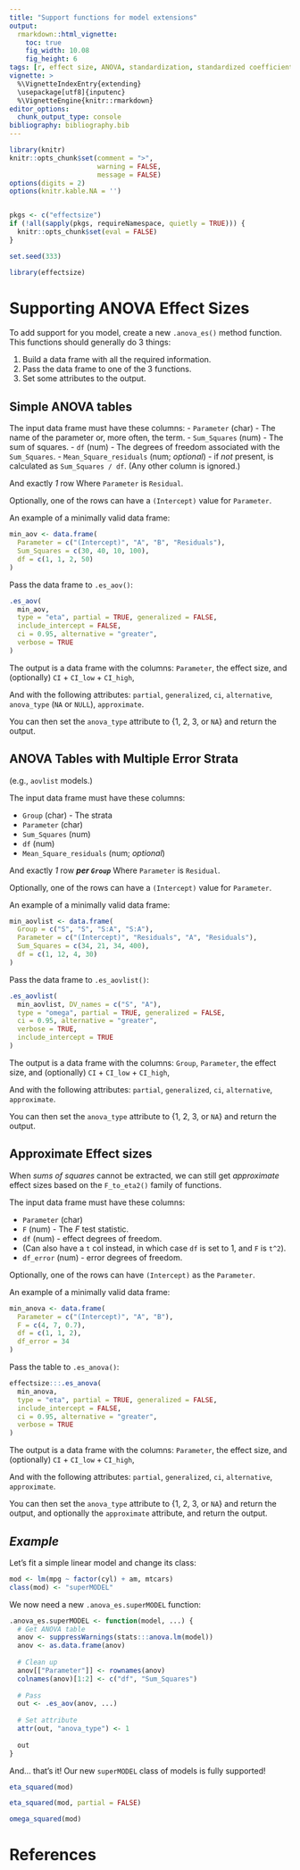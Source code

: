 ```yaml
---
title: "Support functions for model extensions"
output: 
  rmarkdown::html_vignette:
    toc: true
    fig_width: 10.08
    fig_height: 6
tags: [r, effect size, ANOVA, standardization, standardized coefficients]
vignette: >
  %\VignetteIndexEntry{extending}
  \usepackage[utf8]{inputenc}
  %\VignetteEngine{knitr::rmarkdown}
editor_options: 
  chunk_output_type: console
bibliography: bibliography.bib
---
```


```r
library(knitr)
knitr::opts_chunk$set(comment = ">",
                      warning = FALSE,
                      message = FALSE)
options(digits = 2)
options(knitr.kable.NA = '')


pkgs <- c("effectsize")
if (!all(sapply(pkgs, requireNamespace, quietly = TRUE))) {
  knitr::opts_chunk$set(eval = FALSE)
}

set.seed(333)
```

```r
library(effectsize)
```

# Supporting ANOVA Effect Sizes

To add support for you model, create a new `.anova_es()` method function. This functions should generally do 3 things:

1. Build a data frame with all the required information.
2. Pass the data frame to one of the 3 functions.
3. Set some attributes to the output.

## Simple ANOVA tables

The input data frame must have these columns:
- `Parameter` (char) - The name of the parameter or, more often, the term.
- `Sum_Squares` (num) - The sum of squares.
- `df` (num) - The degrees of freedom associated with the `Sum_Squares`.
- `Mean_Square_residuals` (num; *optional*) - if *not* present, is calculated as `Sum_Squares / df`.
(Any other column is ignored.)

And exactly *1* row Where `Parameter` is `Residual`.

Optionally, one of the rows can have a `(Intercept)` value for `Parameter`.

An example of a minimally valid data frame:

```r
min_aov <- data.frame(
  Parameter = c("(Intercept)", "A", "B", "Residuals"),
  Sum_Squares = c(30, 40, 10, 100),
  df = c(1, 1, 2, 50)
)
```

Pass the data frame to `.es_aov()`:

```r
.es_aov(
  min_aov,
  type = "eta", partial = TRUE, generalized = FALSE,
  include_intercept = FALSE,
  ci = 0.95, alternative = "greater",
  verbose = TRUE
)
```

The output is a data frame with the columns: `Parameter`, the effect size, and (optionally) `CI` + `CI_low` + `CI_high`,

And with the following attributes: `partial`, `generalized`, `ci`, `alternative`, `anova_type` (`NA` or `NULL`), `approximate`.

You can then set the `anova_type` attribute to {1, 2, 3, or `NA`} and return the output.

## ANOVA Tables with Multiple Error Strata

(e.g., `aovlist` models.)

The input data frame must have these columns:

- `Group` (char) - The strata
- `Parameter` (char)
- `Sum_Squares` (num)
- `df` (num)
- `Mean_Square_residuals` (num; *optional*)

And exactly *1* row ***per `Group`*** Where `Parameter` is `Residual`.

Optionally, one of the rows can have a `(Intercept)` value for `Parameter`.

An example of a minimally valid data frame:

```r
min_aovlist <- data.frame(
  Group = c("S", "S", "S:A", "S:A"),
  Parameter = c("(Intercept)", "Residuals", "A", "Residuals"),
  Sum_Squares = c(34, 21, 34, 400),
  df = c(1, 12, 4, 30)
)
```

Pass the data frame to `.es_aovlist()`:

```r
.es_aovlist(
  min_aovlist, DV_names = c("S", "A"),
  type = "omega", partial = TRUE, generalized = FALSE,
  ci = 0.95, alternative = "greater",
  verbose = TRUE,
  include_intercept = TRUE
)
```

The output is a data frame with the columns: `Group`, `Parameter`, the effect size, and (optionally) `CI` + `CI_low` + `CI_high`,

And with the following attributes: `partial`, `generalized`, `ci`, `alternative`, `approximate`.

You can then set the `anova_type` attribute to {1, 2, 3, or `NA`} and return the output.


## Approximate Effect sizes

When *sums of squares* cannot be extracted, we can still get *approximate* effect sizes based on the `F_to_eta2()` family of functions.

The input data frame must have these columns:

- `Parameter` (char)
- `F` (num) - The *F* test statistic.
- `df` (num) - effect degrees of freedom.
- (Can also have a `t` col instead, in which case `df` is set to 1, and `F` is `t^2`).
- `df_error` (num) - error degrees of freedom.

Optionally, one of the rows can have `(Intercept)` as the `Parameter`.

An example of a minimally valid data frame:

```r
min_anova <- data.frame(
  Parameter = c("(Intercept)", "A", "B"),
  F = c(4, 7, 0.7),
  df = c(1, 1, 2),
  df_error = 34
)
```

Pass the table to `.es_anova()`:

```r
effectsize:::.es_anova(
  min_anova,
  type = "eta", partial = TRUE, generalized = FALSE,
  include_intercept = FALSE,
  ci = 0.95, alternative = "greater",
  verbose = TRUE
)
```

The output is a data frame with the columns: `Parameter`, the effect size, and (optionally) `CI` + `CI_low` + `CI_high`,

And with the following attributes: `partial`, `generalized`, `ci`, `alternative`, `approximate`.

You can then set the `anova_type` attribute to {1, 2, 3, or `NA`} and return the output, and optionally the `approximate` attribute, and return the output.

## *Example*

Let's fit a simple linear model and change its class:

```r
mod <- lm(mpg ~ factor(cyl) + am, mtcars)
class(mod) <- "superMODEL"
```

We now need a new `.anova_es.superMODEL` function:

```r
.anova_es.superMODEL <- function(model, ...) {
  # Get ANOVA table
  anov <- suppressWarnings(stats:::anova.lm(model))
  anov <- as.data.frame(anov)
  
  # Clean up
  anov[["Parameter"]] <- rownames(anov)
  colnames(anov)[1:2] <- c("df", "Sum_Squares")
  
  # Pass
  out <- .es_aov(anov, ...)
  
  # Set attribute
  attr(out, "anova_type") <- 1
  
  out
}
```

And... that's it! Our new `superMODEL` class of models is fully supported!

```r
eta_squared(mod)

eta_squared(mod, partial = FALSE)

omega_squared(mod)
```





# References

